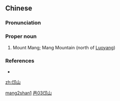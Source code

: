 ==Chinese==
{{zh-forms}}

===Pronunciation===
{{zh-pron
|m=Mángshān
|cat=pn
}}

===Proper noun===
{{zh-proper noun}}

# {{lb|zh|archaic}} Mount Mang; Mang Mountain (north of [[w:Luoyang|Luoyang]])

===References===
* {{pedialite|邙山|lang=zh}}

[[Category:Mandarin archaic terms|mang2shan1]]
[[Category:zh:Places in Romance of the Three Kingdoms|邑03邙山]]

[[zh:邙山]]
